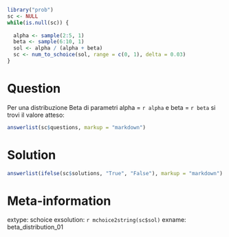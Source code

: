 ```r
library("prob")
sc <- NULL
while(is.null(sc)) {
  
  alpha <- sample(2:5, 1)
  beta <- sample(6:10, 1)
  sol <- alpha / (alpha + beta)
  sc <- num_to_schoice(sol, range = c(0, 1), delta = 0.03)
}
```

Question
========
Per una distribuzione Beta di parametri alpha = `r alpha` e beta = `r beta` si trovi il valore atteso:

```r
answerlist(sc$questions, markup = "markdown")
```

Solution
========

\begin{verbatim}
alpha / (alpha + beta)
\end{verbatim}

```r
answerlist(ifelse(sc$solutions, "True", "False"), markup = "markdown")
```

Meta-information
================
extype: schoice
exsolution: `r mchoice2string(sc$sol)`
exname: beta_distribution_01
